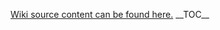 ﻿<a href='https://github.com/department-of-veterans-affairs/ES-ASG/raw/master/Projects/ES%20ASG/ES%20ASG%20API%20Playbook%20Project/Content/12.02%20ASG_API%20Playbook_How%20to%20Create%20Shared%20Components_Section'>Wiki source content can be found here.</a>
__TOC__


